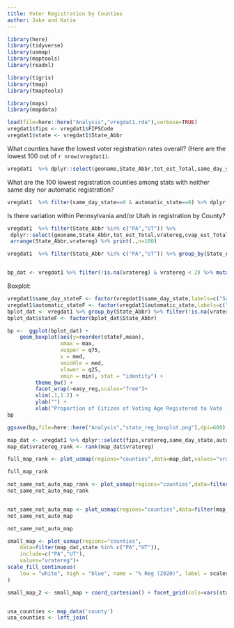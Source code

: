 ```yaml
---
title: Voter Registration by Counties
author: Jake and Katie
---
```


```r
library(here)
library(tidyverse)
library(usmap)
library(maptools)
library(readxl)

library(tigris)
library(tmap)
library(tmaptools)

library(maps)
library(mapdata)
```


```r
load(file=here::here("Analysis","vregdat1.rda"),verbose=TRUE)
vregdat1$fips <- vregdat1$FIPSCode
vregdat1$state <- vregdat1$State_Abbr

```

What counties have the lowest voter registration rates overall? (Here are the
lowest 100 out of `r nrow(vregdat1)`.

```r

vregdat1  %>% dplyr::select(geoname,State_Abbr,tot_est_Total,same_day_state,automatic_state,vratereg,cvap_est_Total,totreg,totact) %>% arrange(vratereg) %>% print(.,n=100)

```

What are the 100 lowest registration counties among stats with neither same day
nor automatic registration?



```r

vregdat1  %>% filter(same_day_state==0 & automatic_state==0) %>% dplyr::select(geoname,State_Abbr,tot_est_Total,vratereg,cvap_est_Total,totreg,totact) %>% arrange(vratereg) %>% print(.,n=100)

```

Is there variation within Pennsylvania and/or Utah in registration by County?

```r

vregdat1  %>% filter(State_Abbr %in% c("PA","UT")) %>%
 dplyr::select(geoname,State_Abbr,tot_est_Total,vratereg,cvap_est_Total,totreg,totact) %>%
 arrange(State_Abbr,vratereg) %>% print(.,n=100)

vregdat1  %>% filter(State_Abbr %in% c("PA","UT")) %>% group_by(State_Abbr) %>% summarize(min(vratereg),quantile(vratereg,.25),median(vratereg),quantile(vratereg,.75),max(vratereg))


bp_dat <- vregdat1 %>% filter(!is.na(vratereg) & vratereg < 2) %>% mutate(mean_reg = mean(vratereg,na.rm=TRUE)) %>% arrange(State_Abbr,desc(mean_reg))

```

Boxplot:

```r

vregdat1$same_day_stateF <- factor(vregdat1$same_day_state,labels=c("Same Day Reg","No Same Day Reg"))
vregdat1$automatic_stateF <- factor(vregdat1$automatic_state,labels=c("Automatic Reg","No Automatic Reg"))
bplot_dat <- vregdat1 %>% group_by(State_Abbr) %>% filter(!is.na(vratereg) & vratereg < 2 & State_Abbr!="DC") %>% summarize(min=min(vratereg),q25=quantile(vratereg,.25),med=median(vratereg),mean=mean(vratereg),q75=quantile(vratereg,.75),max=max(vratereg),easy_reg=unique(interaction(same_day_stateF,automatic_stateF))) %>% arrange(desc(med)) %>% print(n=100)
bplot_dat$stateF <- factor(bplot_dat$State_Abbr)

bp <-  ggplot(bplot_dat) +
    geom_boxplot(aes(y=reorder(stateF,mean),
                 xmax = max,
                 xupper = q75,
                 x = med,
                 xmiddle = med,
                 xlower = q25,
                 xmin = min), stat = "identity") +
         theme_bw() +
         facet_wrap(~easy_reg,scales="free")+
         xlim(.1,1.2) +
         ylab("") +
         xlab("Proportion of Citizen of Voting Age Registered to Vote (EAC+Census Data)")
bp

ggsave(bp,file=here::here("Analysis","state_reg_boxplot.png"),dpi=600)

```



```r

map_dat <- vregdat1 %>% dplyr::select(fips,vratereg,same_day_state,automatic_state,state) %>% filter(vratereg < 2)
map_dat$vratereg_rank <- rank(map_dat$vratereg)

full_map_rank <- plot_usmap(regions="counties",data=map_dat,values="vratereg_rank")

full_map_rank

not_same_not_auto_map_rank <- plot_usmap(regions="counties",data=filter(map_dat,same_day_state==0&automatic_state==0),values="vratereg_rank")
not_same_not_auto_map_rank


not_same_not_auto_map <- plot_usmap(regions="counties",data=filter(map_dat,same_day_state==0&automatic_state==0),values="vratereg")
not_same_not_auto_map

not_same_not_auto_map

small_map <- plot_usmap(regions="counties",
    data=filter(map_dat,state %in% c("PA","UT")),
    include=c("PA","UT"),
    values="vratereg")+
scale_fill_continuous(
    low = "white", high = "blue", name = "% Reg (2020)", label = scales::comma
)

small_map_2 <- small_map + coord_cartesian() + facet_grid(cols=vars(state), drop = T, scales="free_x", space="free_x")


usa_counties <- map_data('county')
usa_counties <- left_join(

```





